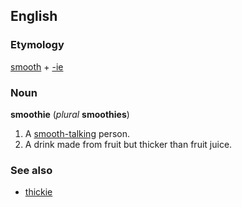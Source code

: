 ==English==
===Etymology===
[[smooth]] + [[-ie]]

===Noun===
'''smoothie''' (''plural'' '''smoothies''')

#A [[smooth-talking]] person.
#A drink made from fruit but thicker than fruit juice.

===See also===
*[[thickie]]